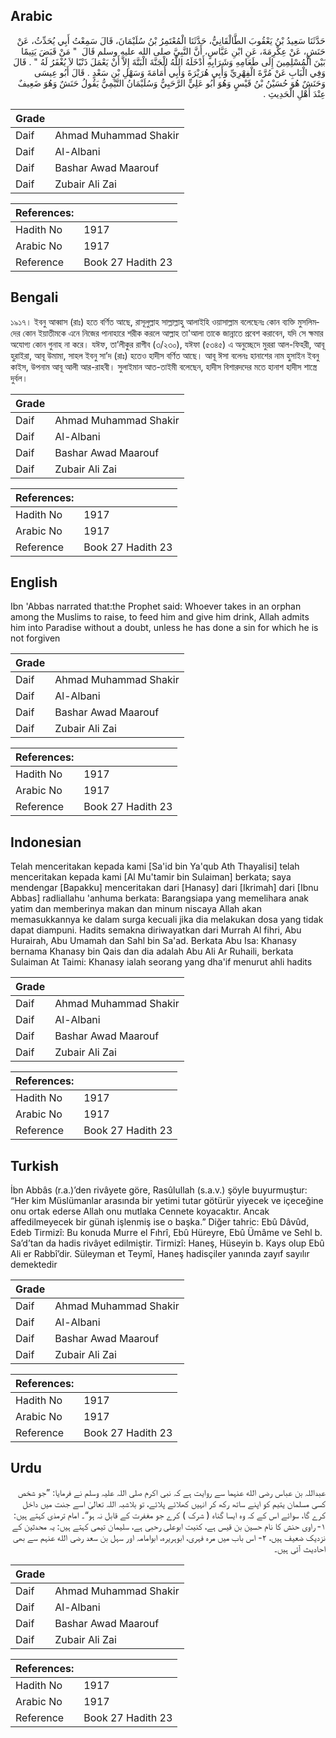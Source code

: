 ## Arabic


<div dir="rtl" lang="ar" style={{fontSize:'larger',backgroundColor:'#f8f9fa',padding:20}}>
حَدَّثَنَا سَعِيدُ بْنُ يَعْقُوبَ الطَّالْقَانِيُّ، حَدَّثَنَا الْمُعْتَمِرُ بْنُ سُلَيْمَانَ، قَالَ سَمِعْتُ أَبِي يُحَدِّثُ، عَنْ حَنَشٍ، عَنْ عِكْرِمَةَ، عَنِ ابْنِ عَبَّاسٍ، أَنَّ النَّبِيَّ صلى الله عليه وسلم قَالَ ‏ "‏ مَنْ قَبَضَ يَتِيمًا بَيْنَ الْمُسْلِمِينَ إِلَى طَعَامِهِ وَشَرَابِهِ أَدْخَلَهُ اللَّهُ الْجَنَّةَ الْبَتَّةَ إِلاَّ أَنْ يَعْمَلَ ذَنْبًا لاَ يُغْفَرُ لَهُ ‏"‏ ‏.‏ قَالَ وَفِي الْبَابِ عَنْ مُرَّةَ الْفِهْرِيِّ وَأَبِي هُرَيْرَةَ وَأَبِي أُمَامَةَ وَسَهْلِ بْنِ سَعْدٍ ‏.‏ قَالَ أَبُو عِيسَى وَحَنَشٌ هُوَ حُسَيْنُ بْنُ قَيْسٍ وَهُوَ أَبُو عَلِيٍّ الرَّحَبِيُّ وَسُلَيْمَانُ التَّيْمِيُّ يَقُولُ حَنَشٌ وَهُوَ ضَعِيفٌ عِنْدَ أَهْلِ الْحَدِيثِ ‏.‏
</div>
<div style={{backgroundColor:'#f8f9fa',padding:20, marginBottom: 10}}><table> <thead> <tr> <th>Grade</th> <th></th> </tr> </thead> <tbody> <tr><td>Daif</td><td>Ahmad Muhammad Shakir</td></tr><tr><td>Daif</td><td>Al-Albani</td></tr><tr><td>Daif</td><td>Bashar Awad Maarouf</td></tr><tr><td>Daif</td><td>Zubair Ali Zai</td></tr></tbody></table><table> <thead> <tr> <th>References:</th> <th></th> </tr> </thead> <tbody><tr><td>Hadith No</td><td>1917</td></tr><tr><td>Arabic No</td><td>1917</td></tr><tr><td>Reference</td><td>Book 27 Hadith 23</td></tr></tbody></table></div>

## Bengali


<div dir="ltr" lang="bn" style={{fontSize:'larger',backgroundColor:'#f8f9fa',padding:20}}>
১৯১৭। ইবনু আব্বাস (রাঃ) হতে বর্ণিত আছে, রাসূলুল্লাহ সাল্লাল্লাহু আলাইহি ওয়াসাল্লাম বলেছেনঃ কোন ব্যক্তি মুসলিমদের কোন ইয়াতীমকে এনে নিজের পানাহারে শরীক করলে আল্লাহ তা'আলা তাকে জান্নাতে প্রবেশ করাবেন, যদি সে ক্ষমার অযোগ্য কোন গুনাহ না করে। যঈফ, তা’লীকুর রাগীব (৩/২৩০), যঈফা (৫৩৪৫) এ অনুচ্ছেদে মুররা আল-ফিহরী, আবূ হুরাইরা, আবূ উমামা, সাহল ইবনু সা’দ (রাঃ) হতেও হাদীস বর্ণিত আছে। আবূ ঈসা বলেনঃ হানাশের নাম হুসাইন ইবনু কাইস, উপনাম আবূ আলী আর-রাহবী। সুলাইমান আত-তাইমী বলেছেন, হাদীস বিশারদদের মতে হানাশ হাদীস শাস্ত্রে দুর্বল।
</div>
<div style={{backgroundColor:'#f8f9fa',padding:20, marginBottom: 10}}><table> <thead> <tr> <th>Grade</th> <th></th> </tr> </thead> <tbody> <tr><td>Daif</td><td>Ahmad Muhammad Shakir</td></tr><tr><td>Daif</td><td>Al-Albani</td></tr><tr><td>Daif</td><td>Bashar Awad Maarouf</td></tr><tr><td>Daif</td><td>Zubair Ali Zai</td></tr></tbody></table><table> <thead> <tr> <th>References:</th> <th></th> </tr> </thead> <tbody><tr><td>Hadith No</td><td>1917</td></tr><tr><td>Arabic No</td><td>1917</td></tr><tr><td>Reference</td><td>Book 27 Hadith 23</td></tr></tbody></table></div>

## English


<div dir="ltr" lang="en" style={{fontSize:'larger',backgroundColor:'#f8f9fa',padding:20}}>
Ibn 'Abbas narrated that:the Prophet said: Whoever takes in an orphan among the Muslims to raise, to feed him and give him drink, Allah admits him into Paradise without a doubt, unless he has done a sin for which he is not forgiven
</div>
<div style={{backgroundColor:'#f8f9fa',padding:20, marginBottom: 10}}><table> <thead> <tr> <th>Grade</th> <th></th> </tr> </thead> <tbody> <tr><td>Daif</td><td>Ahmad Muhammad Shakir</td></tr><tr><td>Daif</td><td>Al-Albani</td></tr><tr><td>Daif</td><td>Bashar Awad Maarouf</td></tr><tr><td>Daif</td><td>Zubair Ali Zai</td></tr></tbody></table><table> <thead> <tr> <th>References:</th> <th></th> </tr> </thead> <tbody><tr><td>Hadith No</td><td>1917</td></tr><tr><td>Arabic No</td><td>1917</td></tr><tr><td>Reference</td><td>Book 27 Hadith 23</td></tr></tbody></table></div>

## Indonesian


<div dir="ltr" lang="id" style={{fontSize:'larger',backgroundColor:'#f8f9fa',padding:20}}>
Telah menceritakan kepada kami [Sa'id bin Ya'qub Ath Thayalisi] telah menceritakan kepada kami [Al Mu'tamir bin Sulaiman] berkata; saya mendengar [Bapakku] menceritakan dari [Hanasy] dari [Ikrimah] dari [Ibnu Abbas] radliallahu 'anhuma berkata: Barangsiapa yang memelihara anak yatim dan memberinya makan dan minum niscaya Allah akan memasukkannya ke dalam surga kecuali jika dia melakukan dosa yang tidak dapat diampuni. Hadits semakna diriwayatkan dari Murrah Al fihri, Abu Hurairah, Abu Umamah dan Sahl bin Sa'ad. Berkata Abu Isa: Khanasy bernama Khanasy bin Qais dan dia adalah Abu Ali Ar Ruhaili, berkata Sulaiman At Taimi: Khanasy ialah seorang yang dha'if menurut ahli hadits
</div>
<div style={{backgroundColor:'#f8f9fa',padding:20, marginBottom: 10}}><table> <thead> <tr> <th>Grade</th> <th></th> </tr> </thead> <tbody> <tr><td>Daif</td><td>Ahmad Muhammad Shakir</td></tr><tr><td>Daif</td><td>Al-Albani</td></tr><tr><td>Daif</td><td>Bashar Awad Maarouf</td></tr><tr><td>Daif</td><td>Zubair Ali Zai</td></tr></tbody></table><table> <thead> <tr> <th>References:</th> <th></th> </tr> </thead> <tbody><tr><td>Hadith No</td><td>1917</td></tr><tr><td>Arabic No</td><td>1917</td></tr><tr><td>Reference</td><td>Book 27 Hadith 23</td></tr></tbody></table></div>

## Turkish


<div dir="ltr" lang="tr" style={{fontSize:'larger',backgroundColor:'#f8f9fa',padding:20}}>
İbn Abbâs (r.a.)’den rivâyete göre, Rasûlullah (s.a.v.) şöyle buyurmuştur: “Her kim Müslümanlar arasında bir yetimi tutar götürür yiyecek ve içeceğine onu ortak ederse Allah onu mutlaka Cennete koyacaktır. Ancak affedilmeyecek bir günah işlenmiş ise o başka.” Diğer tahric: Ebû Dâvûd, Edeb Tirmizî: Bu konuda Murre el Fıhrî, Ebû Hüreyre, Ebû Ümâme ve Sehl b. Sa’d’tan da hadis rivâyet edilmiştir. Tirmizî: Haneş, Hüseyin b. Kays olup Ebû Ali er Rabbî’dir. Süleyman et Teymî, Haneş hadisçiler yanında zayıf sayılır demektedir
</div>
<div style={{backgroundColor:'#f8f9fa',padding:20, marginBottom: 10}}><table> <thead> <tr> <th>Grade</th> <th></th> </tr> </thead> <tbody> <tr><td>Daif</td><td>Ahmad Muhammad Shakir</td></tr><tr><td>Daif</td><td>Al-Albani</td></tr><tr><td>Daif</td><td>Bashar Awad Maarouf</td></tr><tr><td>Daif</td><td>Zubair Ali Zai</td></tr></tbody></table><table> <thead> <tr> <th>References:</th> <th></th> </tr> </thead> <tbody><tr><td>Hadith No</td><td>1917</td></tr><tr><td>Arabic No</td><td>1917</td></tr><tr><td>Reference</td><td>Book 27 Hadith 23</td></tr></tbody></table></div>

## Urdu


<div dir="rtl" lang="ur" style={{fontSize:'larger',backgroundColor:'#f8f9fa',padding:20}}>
عبداللہ بن عباس رضی الله عنہما سے روایت ہے کہ نبی اکرم صلی اللہ علیہ وسلم نے فرمایا: ”جو شخص کسی مسلمان یتیم کو اپنے ساتھ رکھ کر انہیں کھلائے پلائے، تو بلاشبہ اللہ تعالیٰ اسے جنت میں داخل کرے گا، سوائے اس کے کہ وہ ایسا گناہ ( شرک ) کرے جو مغفرت کے قابل نہ ہو“۔ امام ترمذی کہتے ہیں: ۱- راوی حنش کا نام حسین بن قیس ہے، کنیت ابوعلی رحبی ہے، سلیمان تیمی کہتے ہیں: یہ محدثین کے نزدیک ضعیف ہیں، ۲- اس باب میں مرہ فہری، ابوہریرہ، ابوامامہ اور سہل بن سعد رضی الله عنہم سے بھی احادیث آئی ہیں۔
</div>
<div style={{backgroundColor:'#f8f9fa',padding:20, marginBottom: 10}}><table> <thead> <tr> <th>Grade</th> <th></th> </tr> </thead> <tbody> <tr><td>Daif</td><td>Ahmad Muhammad Shakir</td></tr><tr><td>Daif</td><td>Al-Albani</td></tr><tr><td>Daif</td><td>Bashar Awad Maarouf</td></tr><tr><td>Daif</td><td>Zubair Ali Zai</td></tr></tbody></table><table> <thead> <tr> <th>References:</th> <th></th> </tr> </thead> <tbody><tr><td>Hadith No</td><td>1917</td></tr><tr><td>Arabic No</td><td>1917</td></tr><tr><td>Reference</td><td>Book 27 Hadith 23</td></tr></tbody></table></div>